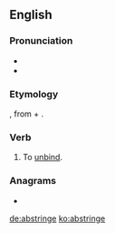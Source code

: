 ==English==

===Pronunciation===
* {{IPA|/əb.stɹɪndʒ/|lang=en}}
* {{rhymes|ɪndʒ|lang=en}}

===Etymology===
{{borrowing|en|la|abstringō}}, from {{m|la|ab||away}} + {{m|la|stringō||I bind, I tie}}.

===Verb===
{{en-verb|abstring}}

# {{lb|en|transitive|obsolete}} To [[unbind]].
#: {{rfquotek|Bailey}}

===Anagrams===
* {{l|en|breasting}}

[[de:abstringe]]
[[ko:abstringe]]